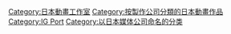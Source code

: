 {{catmore}}

[[Category:日本動畫工作室|Category:日本動畫工作室]]
[[Category:按製作公司分類的日本動畫作品|Category:按製作公司分類的日本動畫作品]]
[[Category:IG_Port|Category:IG Port]]
[[Category:以日本媒体公司命名的分类|Category:以日本媒体公司命名的分类]]